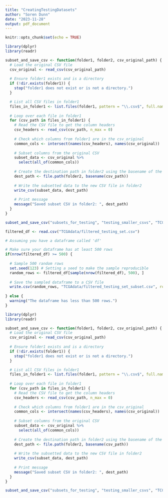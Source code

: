 ```yaml
---
title: "CreatingTestingDatasets"
author: "Soren Dunn"
date: "2023-11-28"
output: pdf_document
---
```


```r
knitr::opts_chunk$set(echo = TRUE)
```

```r
library(dplyr)
library(readr)

subset_and_save_csv <- function(folder1, folder2, csv_original_path) {
  # Load the original CSV file
  csv_original <- read_csv(csv_original_path)
  
  # Ensure folder1 exists and is a directory
  if (!dir.exists(folder1)) {
    stop("folder1 does not exist or is not a directory.")
  }

  # List all CSV files in folder1
  files_in_folder1 <- list.files(folder1, pattern = "\\.csv$", full.names = TRUE)
  
  # Loop over each file in folder1
  for (csv_path in files_in_folder1) {
    # Read the CSV file to get the column headers
    csv_headers <- read_csv(csv_path, n_max = 0)
    
    # Check which columns from folder1 are in the csv_original
    common_cols <- intersect(names(csv_headers), names(csv_original))
    
    # Subset columns from the original CSV
    subset_data <- csv_original %>%
      select(all_of(common_cols))
    
    # Create the destination path in folder2 using the basename of the current file
    dest_path <- file.path(folder2, basename(csv_path))
    
    # Write the subsetted data to the new CSV file in folder2
    write_csv(subset_data, dest_path)
    
    # Print message
    message("Saved subset CSV in folder2: ", dest_path)
  }
}

subset_and_save_csv("subsets_for_testing", "testing_smaller_csvs", "TCGAdata/filtered_testing_set.csv")
```

```r
filtered_df <- read.csv("TCGAdata/filtered_testing_set.csv")
```

```r
# Assuming you have a dataframe called 'df'

# Make sure your dataframe has at least 500 rows
if(nrow(filtered_df) >= 500) {
  
  # Sample 500 random rows
  set.seed(123) # Setting a seed to make the sample reproducible
  random_rows <- filtered_df[sample(nrow(filtered_df), 500), ]
  
  # Save the sampled dataframe to a CSV file
  write.csv(random_rows, "TCGAdata/filtered_testing_set_subset.csv", row.names = FALSE)
  
} else {
  warning("The dataframe has less than 500 rows.")
}
```

```r
library(dplyr)
library(readr)

subset_and_save_csv <- function(folder1, folder2, csv_original_path) {
  # Load the original CSV file
  csv_original <- read_csv(csv_original_path)
  
  # Ensure folder1 exists and is a directory
  if (!dir.exists(folder1)) {
    stop("folder1 does not exist or is not a directory.")
  }

  # List all CSV files in folder1
  files_in_folder1 <- list.files(folder1, pattern = "\\.csv$", full.names = TRUE)
  
  # Loop over each file in folder1
  for (csv_path in files_in_folder1) {
    # Read the CSV file to get the column headers
    csv_headers <- read_csv(csv_path, n_max = 0)
    
    # Check which columns from folder1 are in the csv_original
    common_cols <- intersect(names(csv_headers), names(csv_original))
    
    # Subset columns from the original CSV
    subset_data <- csv_original %>%
      select(all_of(common_cols))
    
    # Create the destination path in folder2 using the basename of the current file
    dest_path <- file.path(folder2, basename(csv_path))
    
    # Write the subsetted data to the new CSV file in folder2
    write_csv(subset_data, dest_path)
    
    # Print message
    message("Saved subset CSV in folder2: ", dest_path)
  }
}

subset_and_save_csv("subsets_for_testing", "testing_smaller_csvs", "TCGAdata/filtered_testing_set_subset.csv")
```

